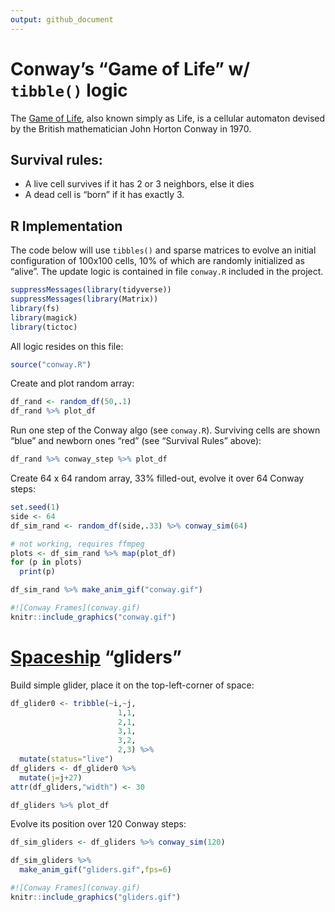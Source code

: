 ```yaml
---
output: github_document
---
```


# Conway's "Game of Life" w/ `tibble()` logic

The [Game of Life](https://en.wikipedia.org/wiki/Conway%27s_Game_of_Life), also known simply as Life, is a cellular automaton devised by the British mathematician John Horton Conway in 1970.

## Survival rules:

- A live cell survives if it has 2 or 3 neighbors, else it dies
- A dead cell is "born" if it has exactly 3.

## R Implementation

The code below will use `tibbles()` and sparse matrices to evolve an initial configuration of 100x100 cells, 10% of which are randomly initialized as "alive". The update logic is contained in file `conway.R` included in the project.

```r
suppressMessages(library(tidyverse))
suppressMessages(library(Matrix))
library(fs)
library(magick)
library(tictoc)
```

All logic resides on this file:

```r
source("conway.R")
```

Create and plot random array:

```r
df_rand <- random_df(50,.1)
df_rand %>% plot_df
```

Run one step of the Conway algo (see `conway.R`). Surviving cells are shown "blue" and newborn ones "red" (see "Survival Rules" above):

```r
df_rand %>% conway_step %>% plot_df
```

Create 64 x 64 random array, 33% filled-out, evolve it over 64 Conway steps:

```r
set.seed(1)
side <- 64
df_sim_rand <- random_df(side,.33) %>% conway_sim(64)
```

```r
# not working, requires ffmpeg
plots <- df_sim_rand %>% map(plot_df)
for (p in plots)
  print(p)
```

```r
df_sim_rand %>% make_anim_gif("conway.gif")
```

```r
#![Conway Frames](conway.gif)
knitr::include_graphics("conway.gif")
```

# [Spaceship](https://en.wikipedia.org/wiki/Conway%27s_Game_of_Life) "gliders"

Build simple glider, place it on the top-left-corner of space:

```r
df_glider0 <- tribble(~i,~j,
                        1,1,
                        2,1,
                        3,1,
                        3,2,
                        2,3) %>%
  mutate(status="live")
df_gliders <- df_glider0 %>%
  mutate(j=j+27)
attr(df_gliders,"width") <- 30

df_gliders %>% plot_df
```

Evolve its position over 120 Conway steps:

```r
df_sim_gliders <- df_gliders %>% conway_sim(120)
```

```r
df_sim_gliders %>%
  make_anim_gif("gliders.gif",fps=6)
```

```r
#![Conway Frames](conway.gif)
knitr::include_graphics("gliders.gif")
```